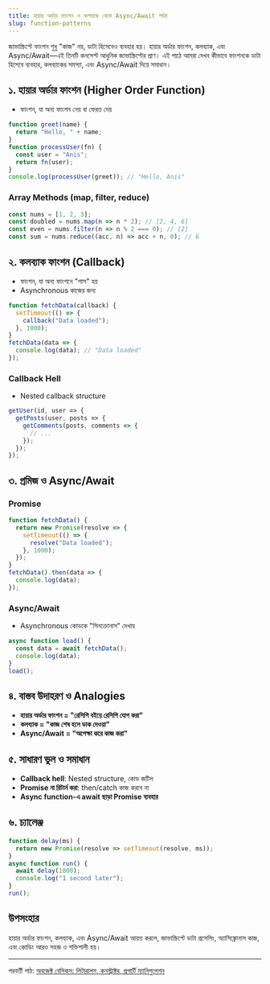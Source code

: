 ```yaml
---
title: হায়ার অর্ডার ফাংশন ও কলব্যাক থেকে Async/Await পর্যন্ত
slug: function-patterns
---
```


জাভাস্ক্রিপ্টে ফাংশন শুধু "কাজ" নয়, ডাটা হিসেবেও ব্যবহার হয়। হায়ার অর্ডার ফাংশন, কলব্যাক, এবং Async/Await—এই তিনটি কনসেপ্ট আধুনিক জাভাস্ক্রিপ্টের প্রাণ। এই পাঠে আমরা দেখব কীভাবে ফাংশনকে ডাটা হিসেবে ব্যবহার, কলব্যাকের সমস্যা, এবং Async/Await দিয়ে সমাধান।

## ১. হায়ার অর্ডার ফাংশন (Higher Order Function)

- ফাংশন, যা অন্য ফাংশন নেয় বা ফেরত দেয়

```js
function greet(name) {
  return "Hello, " + name;
}
function processUser(fn) {
  const user = "Anis";
  return fn(user);
}
console.log(processUser(greet)); // "Hello, Anis"
```

### Array Methods (map, filter, reduce)

```js
const nums = [1, 2, 3];
const doubled = nums.map(n => n * 2); // [2, 4, 6]
const even = nums.filter(n => n % 2 === 0); // [2]
const sum = nums.reduce((acc, n) => acc + n, 0); // 6
```

## ২. কলব্যাক ফাংশন (Callback)

- ফাংশন, যা অন্য ফাংশনে "পাস" হয়
- Asynchronous কাজের জন্য

```js
function fetchData(callback) {
  setTimeout(() => {
    callback("Data loaded");
  }, 1000);
}
fetchData(data => {
  console.log(data); // "Data loaded"
});
```

### Callback Hell

- Nested callback structure

```js
getUser(id, user => {
  getPosts(user, posts => {
    getComments(posts, comments => {
      // ...
    });
  });
});
```

## ৩. প্রমিজ ও Async/Await

### Promise

```js
function fetchData() {
  return new Promise(resolve => {
    setTimeout(() => {
      resolve("Data loaded");
    }, 1000);
  });
}
fetchData().then(data => {
  console.log(data);
});
```

### Async/Await

- Asynchronous কোডকে "সিনক্রোনাস" দেখায়

```js
async function load() {
  const data = await fetchData();
  console.log(data);
}
load();
```

## ৪. বাস্তব উদাহরণ ও Analogies

- **হায়ার অর্ডার ফাংশন = "রেসিপি বইয়ে রেসিপি যোগ করা"**
- **কলব্যাক = "কাজ শেষ হলে ডাক দেওয়া"**
- **Async/Await = "অপেক্ষা করে কাজ করা"**

## ৫. সাধারণ ভুল ও সমাধান

- **Callback hell**: Nested structure, কোড জটিল
- **Promise না রিটার্ন করা**: then/catch কাজ করবে না
- **Async function-এ await ছাড়া Promise ব্যবহার**

## ৬. চ্যালেঞ্জ

```js
function delay(ms) {
  return new Promise(resolve => setTimeout(resolve, ms));
}
async function run() {
  await delay(1000);
  console.log("1 second later");
}
run();
```

## উপসংহার

হায়ার অর্ডার ফাংশন, কলব্যাক, এবং Async/Await আয়ত্ত করলে, জাভাস্ক্রিপ্টে ডাটা প্রসেসিং, অ্যাসিঙ্ক্রোনাস কাজ, এবং কোডিং আরও সহজ ও শক্তিশালী হয়।

---

পরবর্তী পাঠ: [অবজেক্ট বেসিকস: লিটারালস, কনস্ট্রাক্টর, প্রপার্টি ম্যানিপুলেশন](/js/object-basics)
